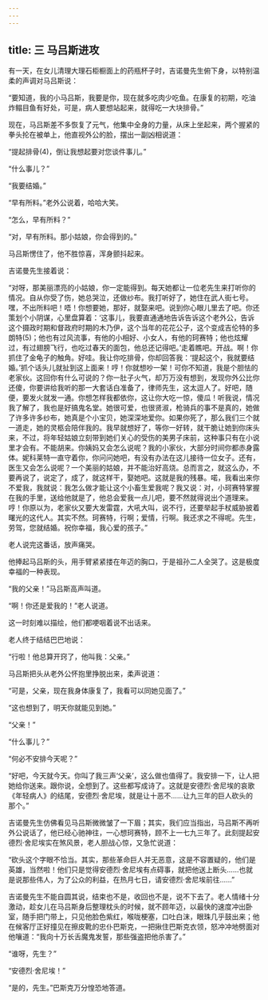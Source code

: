 ```yaml
---
---
---
```

title: 三 马吕斯进攻
---





有一天，在女儿清理大理石柜橱面上的药瓶杯子时，吉诺曼先生俯下身，以特别温柔的声调对马吕斯说：

“要知道，我的小马吕斯，我要是你，现在就多吃肉少吃鱼。在康复的初期，吃油炸鳎目鱼有好处，可是，病人要想站起来，就得吃一大块排骨。”

现在，马吕斯差不多恢复了元气，他集中全身的力量，从床上坐起来，两个握紧的拳头抡在被单上，他直视外公的脸，摆出一副凶相说道：

“提起排骨(4)，倒让我想起要对您谈件事儿。”

“什么事儿？”

“我要结婚。”

“早有所料。”老外公说着，哈哈大笑。

“怎么，早有所料？”

“对，早有所料。那小姑娘，你会得到的。”

马吕斯愣住了，他不胜惊喜，浑身颤抖起来。

吉诺曼先生接着说：

“对呀，那美丽漂亮的小姑娘，你一定能得到。每天她都让一位老先生来打听你的情况。自从你受了伤，她总哭泣，还做纱布。我打听好了，她住在武人街七号。嘿，不出所料吧！唔！你想要她，那好，就娶来吧。说到你心眼儿里去了吧。你还策划个小阴谋，心里盘算着：‘这事儿，我要直通通地告诉告诉这个老外公，告诉这个摄政时期和督政府时期的木乃伊，这个当年的花花公子，这个变成吉伦特的多朗特(5)；他也有过风流事，有他的小相好、小女人，有他的珂赛特；他也炫耀过，有过翅膀飞行，也吃过春天的面包，他总还记得吧。’走着瞧吧。开战。啊！你抓住了金龟子的触角。好哇。我让你吃排骨，你却回答我：‘提起这个，我就要结婚。’抓个话头儿就扯到这上面来！哼！你就想吵一架！可你不知道，我是个胆怯的老家伙。这回你有什么可说的？你一肚子火气，却万万没有想到，发现你外公比你还傻，你要讲给我听的那一大套话白准备了，律师先生，这太逗人了。好吧，随便，要发火就发一通。你想怎样我都依你，这让你大吃一惊，傻瓜！听我说，情况我了解了，我也是好搞鬼名堂。她很可爱，也很贤淑，枪骑兵的事不是真的，她做了许多许多纱布，她真是个小宝贝，她深深地爱你。如果你死了，那么我们三个就一道走，她的灵柩会陪伴我的。我早就想好了，等你一好转，就干脆让她到你床头来，不过，将年轻姑娘立刻带到她们关心的受伤的美男子床前，这种事只有在小说里才会有。不能胡来。你姨妈又会怎么说呢？我的小家伙，大部分时间你都赤身露体。妮科莱特一直守着你，你问问她吧，有没有办法在这儿接待一位女子。还有，医生又会怎么说呢？一个美丽的姑娘，并不能治好高烧。总而言之，就这么办，不要再说了，说定了，成了，就这样干，娶她吧。这就是我的残暴。喏，我看出来你不爱我，我就说：我怎么做才能让这个小畜生爱我呢？我又说：对，小珂赛特掌握在我的手里，送给他就是了，他总会爱我一点儿吧，要不然就得说出个道理来。哼！你原以为，老家伙又要大发雷霆，大吼大叫，说不行，还要举起手杖威胁披着曙光的这代人。其实不然。珂赛特，行啊；爱情，行啊。我还求之不得呢。先生，劳驾，您就结婚。祝你幸福，我心爱的孩子。”

老人说完这番话，放声痛哭。

他捧起马吕斯的头，用手臂紧紧搂在年迈的胸口，于是祖孙二人全哭了。这是极度幸福的一种表现。

“我的父亲！”马吕斯高声叫道。

“啊！你还是爱我的！”老人说道。

这一时刻难以描绘，他们都哽咽着说不出话来。

老人终于结结巴巴地说：

“行啦！他总算开窍了，他叫我：父亲。”

马吕斯把头从老外公怀抱里挣脱出来，柔声说道：

“可是，父亲，现在我身体康复了，我看可以同她见面了。”

“这也想到了，明天你就能见到她。”

“父亲！”

“什么事儿？”

“何必不安排今天呢？”

“好吧，今天就今天。你叫了我三声‘父亲’，这么做也值得了。我安排一下，让人把她给你送来。跟你说，全想到了。这些都写成诗了。这就是安德烈·舍尼埃的哀歌《年轻病人》的结尾，安德烈·舍尼埃，就是让十恶不……让九三年的巨人砍头的那个。”

吉诺曼先生仿佛看见马吕斯微微皱了一下眉；其实，我们应当指出，马吕斯不再听外公说话了，他已经心驰神往，一心想珂赛特，顾不上一七九三年了。此刻提起安德烈·舍尼埃实在煞风景，老人胆战心惊，又急忙说道：

“砍头这个字眼不恰当。其实，那些革命巨人并无恶意，这是不容置疑的，他们是英雄，当然啦！他们只是觉得安德烈·舍尼埃有点碍事，就把他送上断头……也就是说那些伟人，为了公众的利益，在热月七日，请安德烈·舍尼埃前往……”

吉诺曼先生不能自圆其说，结束也不是，收回也不是，说不下去了。老人情绪十分激动，趁女儿在马吕斯身后整理枕头的时候，就不顾年迈，以最快的速度冲出卧室，随手把门带上，只见他脸色紫红，喉咙梗塞，口吐白沫，眼珠几乎鼓出来；他在候客厅正好撞见在擦皮靴的忠仆巴斯克，一把揪住巴斯克衣领，怒冲冲地劈面对他嚷道：“我向十万长舌魔鬼发誓，那些强盗把他杀害了。”

“谁呀，先生？”

“安德烈·舍尼埃！”

“是的，先生。”巴斯克万分惶恐地答道。